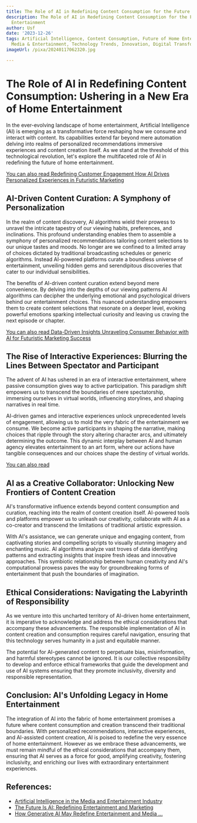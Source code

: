 ```yaml
---
title: The Role of AI in Redefining Content Consumption for the Future of Home Entertainment
description: The Role of AI in Redefining Content Consumption for the Future of Home
  Entertainment
author: Usf
date: '2023-12-26'
tags: Artificial Intelligence, Content Consumption, Future of Home Entertainment,
  Media & Entertainment, Technology Trends, Innovation, Digital Transformation
imageUrl: /pixa/20240117062320.jpg

---
```

# The Role of AI in Redefining Content Consumption: Ushering in a  New Era of Home Entertainment

In the ever-evolving landscape of home entertainment,  Artificial Intelligence (AI) is emerging as a transformative  force reshaping  how we consume and interact with content. Its capabilities extend  far beyond mere automation delving into realms of personalized recommendations immersive experiences and  content  creation itself. As we stand at the threshold of this technological revolution, let's  explore the multifaceted role of  AI in redefining the future  of home entertainment.

[You can also read Redefining Customer Engagement How AI Drives Personalized  Experiences in Futuristic Marketing](Redefining%20Customer%20Engagement%20How%20AI%20Drives%20Personalized%20Experiences%20in%20Futuristic%20Marketing)


## AI-Driven Content Curation: A Symphony of Personalization

In the realm of content discovery, AI algorithms wield their prowess to unravel the intricate  tapestry of  our viewing habits, preferences, and inclinations. This profound understanding enables them  to assemble  a symphony of personalized recommendations tailoring content selections to our unique tastes and moods. No longer are we confined to a  limited array of choices dictated by traditional broadcasting schedules or generic  algorithms.  Instead  AI-powered platforms curate a boundless universe of entertainment, unveiling  hidden gems and serendipitous discoveries that cater  to our individual sensibilities.

The benefits of AI-driven content curation extend beyond mere convenience. By delving into the depths of our viewing patterns AI algorithms can decipher the underlying emotional and psychological  drivers behind  our entertainment  choices. This nuanced understanding empowers them to create content selections that resonate on a deeper level, evoking powerful emotions sparking intellectual  curiosity and leaving us craving the next episode or chapter.

[You can also  read Data-Driven Insights  Unraveling Consumer Behavior  with AI  for Futuristic Marketing Success](Data-Driven%20Insights%20Unraveling%20Consumer%20Behavior%20with%20AI%20for%20Futuristic%20Marketing%20Success)


## The Rise of Interactive Experiences: Blurring the Lines Between  Spectator  and Participant

The advent of AI has ushered in an era of interactive entertainment,  where passive consumption gives way to active participation. This paradigm shift empowers us to transcend the boundaries of mere spectatorship, immersing ourselves in virtual worlds, influencing storylines, and shaping narratives in real time.

AI-driven games and interactive experiences unlock  unprecedented levels of  engagement, allowing us to mold  the very  fabric of the entertainment we consume. We become active participants in shaping the  narrative, making choices that ripple through the story altering character arcs, and  ultimately  determining the outcome. This dynamic interplay between AI and human agency elevates entertainment to an  art form, where our actions have tangible consequences and our choices shape the destiny of virtual worlds.

[You can also read ]()


## AI as a Creative Collaborator: Unlocking New Frontiers of Content Creation

AI's transformative influence  extends beyond content  consumption and curation, reaching into the realm of content creation itself. AI-powered tools  and platforms empower  us to unleash our creativity, collaborate with AI as a co-creator  and  transcend the limitations of traditional artistic expression.

With  AI's assistance, we can generate unique and engaging content, from captivating stories and compelling scripts  to visually stunning imagery and enchanting music. AI algorithms analyze vast troves of data identifying patterns and extracting insights that inspire fresh ideas and  innovative approaches. This symbiotic relationship between  human creativity and AI's computational prowess paves the way for  groundbreaking forms of entertainment that push the boundaries of imagination.

##  Ethical Considerations: Navigating the  Labyrinth of Responsibility

As we venture into this uncharted territory of  AI-driven home entertainment, it is imperative to acknowledge and address the ethical considerations that accompany these advancements. The responsible  implementation of AI in content  creation and consumption requires careful navigation, ensuring  that this technology serves humanity in a just and equitable manner.

The potential for AI-generated content to perpetuate bias, misinformation, and harmful stereotypes cannot  be ignored. It is  our collective responsibility to develop and enforce ethical frameworks that  guide the development  and use  of AI systems ensuring that they promote inclusivity, diversity and responsible representation.

## Conclusion: AI's Unfolding Legacy in  Home Entertainment

The integration of AI into the fabric of home entertainment promises a future  where content consumption and creation  transcend their traditional boundaries. With personalized recommendations, interactive experiences, and AI-assisted content creation, AI is  poised to redefine the very essence of home entertainment. However as we embrace these advancements, we must remain mindful of the ethical considerations that accompany  them,  ensuring that AI serves as  a force for good, amplifying creativity, fostering inclusivity, and enriching our lives with extraordinary entertainment experiences.

## References:
- [Artificial Intelligence in the Media and Entertainment Industry](https://ryanwilliamsonc.medium.com/artificial-intelligence-in-the-media-and-entertainment-industry-18ae76fe5af4)
- [The Future Is AI: Redefining Entertainment and Marketing](https://blog.hollywoodbranded.com/the-future-is-ai-redefining-entertainment-and-marketing)
- [How Generative AI May Redefine Entertainment and Media ...](https://accelerationeconomy.com/ai/how-generative-ai-may-redefine-entertainment-and-media-experiences/)
